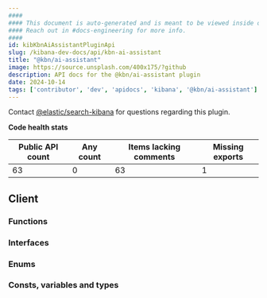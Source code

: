 ```yaml
---
####
#### This document is auto-generated and is meant to be viewed inside our experimental, new docs system.
#### Reach out in #docs-engineering for more info.
####
id: kibKbnAiAssistantPluginApi
slug: /kibana-dev-docs/api/kbn-ai-assistant
title: "@kbn/ai-assistant"
image: https://source.unsplash.com/400x175/?github
description: API docs for the @kbn/ai-assistant plugin
date: 2024-10-14
tags: ['contributor', 'dev', 'apidocs', 'kibana', '@kbn/ai-assistant']
---
```




Contact [@elastic/search-kibana](https://github.com/orgs/elastic/teams/search-kibana) for questions regarding this plugin.

**Code health stats**

| Public API count  | Any count | Items lacking comments | Missing exports |
|-------------------|-----------|------------------------|-----------------|
| 63 | 0 | 63 | 1 |

## Client

### Functions
<DocDefinitionList data={kbnAiAssistantObj.client.functions}/>

### Interfaces
<DocDefinitionList data={kbnAiAssistantObj.client.interfaces}/>

### Enums
<DocDefinitionList data={kbnAiAssistantObj.client.enums}/>

### Consts, variables and types
<DocDefinitionList data={kbnAiAssistantObj.client.misc}/>

